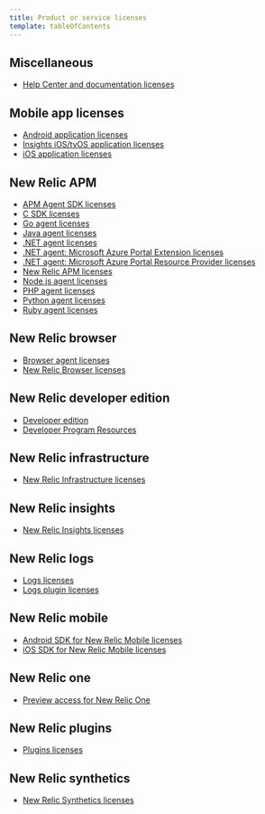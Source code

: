 ```yaml
---
title: Product or service licenses
template: tableOfContents
---
```


## Miscellaneous

* [Help Center and documentation licenses](/docs/licenses/product-or-service-licenses/miscellaneous/help-center-documentation-licenses)

## Mobile app licenses

* [Android application licenses](/docs/licenses/product-or-service-licenses/mobile-app-licenses/android-application-licenses)
* [Insights iOS/tvOS application licenses](/docs/licenses/product-or-service-licenses/mobile-app-licenses/insights-iostvos-application-licenses)
* [iOS application licenses](/docs/licenses/product-or-service-licenses/mobile-app-licenses/ios-application-licenses)

## New Relic APM

* [APM Agent SDK licenses](/docs/licenses/product-or-service-licenses/new-relic-apm/apm-agent-sdk-licenses)
* [C SDK licenses](/docs/licenses/product-or-service-licenses/new-relic-apm/c-sdk-licenses)
* [Go agent licenses](/docs/licenses/product-or-service-licenses/new-relic-apm/go-agent-licenses)
* [Java agent licenses](/docs/licenses/product-or-service-licenses/new-relic-apm/java-agent-licenses)
* [.NET agent licenses](/docs/licenses/product-or-service-licenses/new-relic-apm/net-agent-licenses)
* [.NET agent: Microsoft Azure Portal Extension licenses](/docs/licenses/product-or-service-licenses/new-relic-apm/net-agent-microsoft-azure-portal-extension-licenses)
* [.NET agent: Microsoft Azure Portal Resource Provider licenses](/docs/licenses/product-or-service-licenses/new-relic-apm/net-agent-microsoft-azure-portal-resource-provider-licenses)
* [New Relic APM licenses](/docs/licenses/product-or-service-licenses/new-relic-apm/new-relic-apm-licenses)
* [Node.js agent licenses](/docs/licenses/product-or-service-licenses/new-relic-apm/nodejs-agent-licenses)
* [PHP agent licenses](/docs/licenses/product-or-service-licenses/new-relic-apm/php-agent-licenses)
* [Python agent licenses](/docs/licenses/product-or-service-licenses/new-relic-apm/python-agent-licenses)
* [Ruby agent licenses](/docs/licenses/product-or-service-licenses/new-relic-apm/ruby-agent-licenses)

## New Relic browser

* [Browser agent licenses](/docs/licenses/product-or-service-licenses/new-relic-browser/browser-agent-licenses)
* [New Relic Browser licenses](/docs/licenses/product-or-service-licenses/new-relic-browser/new-relic-browser-licenses)

## New Relic developer edition

* [Developer edition](/docs/licenses/product-or-service-licenses/new-relic-developer-edition/developer-edition)
* [Developer Program Resources](/docs/licenses/product-or-service-licenses/new-relic-developer-edition/developer-program-resources)

## New Relic infrastructure

* [New Relic Infrastructure licenses](/docs/licenses/product-or-service-licenses/new-relic-infrastructure/new-relic-infrastructure-licenses)

## New Relic insights

* [New Relic Insights licenses](/docs/licenses/product-or-service-licenses/new-relic-insights/new-relic-insights-licenses)

## New Relic logs

* [Logs licenses](/docs/licenses/product-or-service-licenses/new-relic-logs/logs-licenses)
* [Logs plugin licenses](/docs/licenses/product-or-service-licenses/new-relic-logs/logs-plugin-licenses)

## New Relic mobile

* [Android SDK for New Relic Mobile licenses](/docs/licenses/product-or-service-licenses/new-relic-mobile/android-sdk-new-relic-mobile-licenses)
* [iOS SDK for New Relic Mobile licenses](/docs/licenses/product-or-service-licenses/new-relic-mobile/ios-sdk-new-relic-mobile-licenses)

## New Relic one

* [Preview access for New Relic One](/docs/licenses/product-or-service-licenses/new-relic-one/preview-access-new-relic-one)

## New Relic plugins

* [Plugins licenses](/docs/licenses/product-or-service-licenses/new-relic-plugins/plugins-licenses)

## New Relic synthetics

* [New Relic Synthetics licenses](/docs/licenses/product-or-service-licenses/new-relic-synthetics/new-relic-synthetics-licenses)
